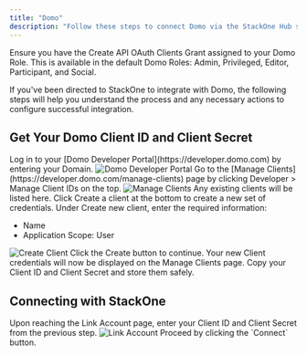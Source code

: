 ```yaml
---
title: "Domo"
description: "Follow these steps to connect Domo via the StackOne Hub successfully."
---
```



<Warning>
  Ensure you have the Create API OAuth Clients Grant assigned to your Domo Role. This is available in the default Domo Roles: Admin, Privileged, Editor, Participant, and Social.
</Warning>

If you've been directed to StackOne to integrate with Domo, the following steps will help you understand the process and any necessary actions to configure successful integration.

## Get Your Domo Client ID and Client Secret

<Steps>
  <Step title="Login to Domo Developer Portal">
    Log in to your [Domo Developer Portal](https://developer.domo.com) by entering your Domain.
    <Frame>
      <img className='rounded-md' style={{ margin: '0 auto', border: '1px solid #efefef' }} alt="Domo Developer Portal" src="/images/domo/image1.png" />
    </Frame>
  </Step>

  <Step title="Navigate to Manage Clients">
    Go to the [Manage Clients](https://developer.domo.com/manage-clients) page by clicking Developer > Manage Client IDs on the top.
    <Frame>
      <img className='rounded-md' style={{ margin: '0 auto', border: '1px solid #efefef' }} alt="Manage Clients" src="/images/domo/image2.png" />
    </Frame>
  </Step>

  <Step title="Create a New Client">
    Any existing clients will be listed here. Click Create a client at the bottom to create a new set of credentials.
  </Step>

  <Step title="Enter Client Details">
    Under Create new client, enter the required information:
    <ul>
      <li>Name</li>
      <li>Application Scope: User</li>
    </ul>
    <Frame>
      <img className='rounded-md' style={{ margin: '0 auto', border: '1px solid #efefef' }} alt="Create Client" src="/images/domo/image3.png" />
    </Frame>
  </Step>

  <Step title="Generate Credentials">
    Click the Create button to continue. Your new Client credentials will now be displayed on the Manage Clients page. Copy your Client ID and Client Secret and store them safely.
  </Step>
</Steps>

## Connecting with StackOne

<Steps>
  <Step title="Enter Credentials">
    Upon reaching the Link Account page, enter your Client ID and Client Secret from the previous step.
    <Frame>
      <img className='rounded-md' style={{ margin: '0 auto', border: '1px solid #efefef' }} alt="Link Account" src="/images/domo/image4.png" />
    </Frame>
  </Step>

  <Step title="Connect">
    Proceed by clicking the `Connect` button.
  </Step>
</Steps>

<IntegrationFooter />
